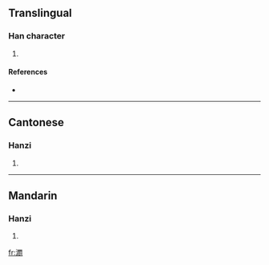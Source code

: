 ==Translingual==

===Han character===
{{Han char|rn=85|rad=水|as=17|sn=20|four=3612<sub>1</sub>|canj=水田中弓 (EWLN)}}

# {{defn|Han|sort=水17}}

====References====
* {{Han ref|kx=0660.320|dkj=18691|dj=1070.230|hdz=31788.060|uh=7031|ud=28721|bh=F460|bd=62560}}

----

==Cantonese==

===Hanzi===
{{yue-hanzi|jyut=|y=gai3}}

# {{defn|Cantonese}}

----

==Mandarin==

===Hanzi===
{{cmn-hanzi|pin=[[jì]] ([[ji4]]), [[yīng]] ([[ying1]]), [[yìng]] ([[ying4]])|wg=chi<sup>4</sup>, ying<sup>1</sup>, ying<sup>4</sup>}}

# {{defn|Mandarin}}

[[fr:瀱]]